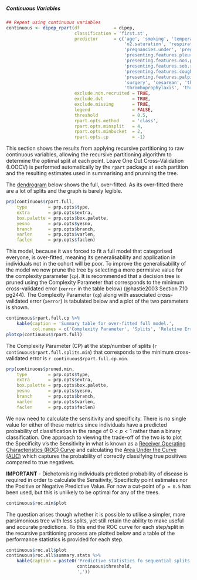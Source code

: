 ##### Continuous Variables

```r
## Repeat using continuous variables
continuous <- dipep_rpart(df             = dipep,
                          classification = 'first.st',
                          predictor      = c('age', 'smoking', 'temperature', 'bp.diastolic', 'bp.systolic',
                                             'o2.saturation', 'respiratory.rate', 'bmi',
                                             'pregnancies.under', 'pregnancies.over', 'prev.preg.problem',
                                             'presenting.features.pleuritic',
                                             'presenting.features.non.pleuritic', 'presenting.features.sob.exertion',
                                             'presenting.features.sob.rest', 'presenting.features.haemoptysis',
                                             'presenting.features.cough', 'presenting.features.syncope',
                                             'presenting.features.palpitations', 'presenting.features.other',
                                             'surgery', 'cesarean', 'thromb.event',
                                             'thromboprophylaxis', 'thrombosis', 'preg.post', 'num.fetus'),
                          exclude.non.recruited = TRUE,
                          exclude.dvt           = TRUE,
                          exclude.missing       = TRUE,
                          legend                = FALSE,
                          threshold             = 0.5,
                          rpart.opts.method     = 'class',
                          rpart.opts.minsplit   = 4,
                          rpart.opts.minbucket  = 2,
                          rpart.opts.cp         = -1)

```

This section shows the results from applying recursive partitioning to raw continuous variables, allowing the recursive partitioning algorithm to determine the optimal split at each point.  Leave One Out Cross-Validation (LOOCV) is performed automatically by the `rpart` package at each partition and the resulting estimates used in summarising and prunning the tree.

The [dendrogram](https://en.wikipedia.org/wiki/Dendrogram) below shows the full, over-fitted.  As its over-fitted there are a lot of splits and the graph is barely legible.




```r
prp(continuous$rpart.full,
    type        = prp.opts$type,
    extra       = prp.opts$extra,
    box.palette = prp.opts$box.palette,
    yesno       = prp.opts$yesno,
    branch      = prp.opts$branch,
    varlen      = prp.opts$varlen,
    faclen      = prp.opts$faclen)

```

This model, because it was forced to fit a full model that categorised everyone, is over-fitted, meaning its generalisability and application in individuals not in the cohort will be poor.  To improve the generalisability of the model we now prune the tree by selecting a more permisive value for the complexity parameter (`cp`).  It is recommended that a decision tree is pruned using the Complexity Parameter that corresponds to the minimum cross-validated error (`xerror` in the table below) (@hastie2003 Section 7.10 pg244).  The Complexity Parameter (`cp`) along with associated cross-validated error (`xerror`) is tabulated below and a plot of the two parameters is shown.

```r
continuous$rpart.full.cp %>%
    kable(caption = 'Summary table for over-fitted full model.',
          col.names = c('Complexity Parameter', 'Splits', 'Relative Error', 'Cross-Validated Error', 'Cross-Validated SD'))
plotcp(continuous$rpart.full)

```

The Complexity Parameter (CP) at the step/number of splits (`r continuous$rpart.full.splits.min`) that corresponds to the minimum cross-validated error is `r continuous$rpart.full.cp.min`.

```r
prp(continuous$pruned.min,
    type        = prp.opts$type,
    extra       = prp.opts$extra,
    box.palette = prp.opts$box.palette,
    yesno       = prp.opts$yesno,
    branch      = prp.opts$branch,
    varlen      = prp.opts$varlen,
    faclen      = prp.opts$faclen)

```

We now need to calculate the sensitivity and specificity.  There is no single value for either of these metrics since individuals have a predicted probability of classification in the range of $0 < p < 1$ rather than a binary classification.  One approach to viewing the trade-off of the two is to plot the Specificity v's the Sensitivity in what is known as a [Receiver Operating Characteristics (ROC) Curve](https://en.wikipedia.org/wiki/Receiver_operating_characteristic) and calculating the [Area Under the Curve (AUC)](https://en.wikipedia.org/wiki/Receiver_operating_characteristic#Area_under_the_curve) which captures the probability of correctly classifying true positives compared to true negatives.

**IMPORTANT** - Dichotomising individuals predicted probability of disease is required in order to calculate the Sensitivity, Specificity point estimates nor the Positive or Negative Predictive Value.  For now a cut-point of `p = 0.5` has been used, but this is unlikely to be optimal for any of the trees.

```r
continuous$roc.min$plot

```

The question arises though whether it is possible to utilise a simpler, more parsimonious tree with less splits, yet still retain the ability to make useful and accurate predictions.  To this end the ROC curve for each step/split in the recursive partitioning process are plotted below and a table of the performance statistics is provided for each step.

```r
continuous$roc.all$plot
continuous$roc.all$summary.stats %>%
    kable(caption = paste0('Predictive statistics fo sequential splits of Recursive Partitioning using a cut point of p = ',
                           continuous$threshold,
                           ','))

```
